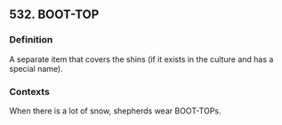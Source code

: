 ## 532. BOOT-TOP
### Definition
A separate item that covers the shins (if it exists in the culture and has a special name).

### Contexts
When there is a lot of snow, shepherds wear BOOT-TOPs.

